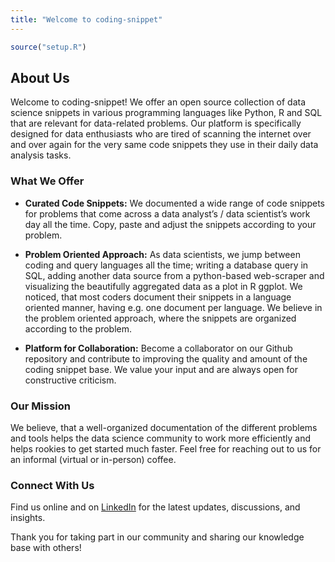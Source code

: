 ```yaml
---
title: "Welcome to coding-snippet"
---
```

```r
source("setup.R")
```
## About Us

Welcome to coding-snippet! We offer an open source collection of data science snippets in various programming languages like Python, R and SQL that are relevant for data-related problems. Our platform is specifically designed for data enthusiasts who are tired of scanning the internet over and over again for the very same code snippets they use in their daily data analysis tasks.

### What We Offer

- **Curated Code Snippets:** We documented a wide range of code snippets for problems that come across a data analyst's / data scientist's work day all the time. Copy, paste and adjust the snippets according to your problem.

- **Problem Oriented Approach:** As data scientists, we jump between coding and query languages all the time; writing a database query in SQL, adding another data source from a python-based web-scraper and visualizing the beautifully aggregated data as a plot in R ggplot. We noticed, that most coders document their snippets in a language oriented manner, having e.g. one document per language. We believe in the problem oriented approach, where the snippets are organized according to the problem.

- **Platform for Collaboration:** Become a collaborator on our Github repository and contribute to improving the quality and amount of the coding snippet base. We value your input and are always open for constructive criticism.

### Our Mission

We believe, that a well-organized documentation of the different problems and tools helps the data science community to work more efficiently and helps rookies to get started much faster. Feel free for reaching out to us for an informal (virtual or in-person) coffee.

### Connect With Us

Find us online and on [LinkedIn](https://www.linkedin.com/in/amun-stalder/) for the latest updates, discussions, and insights.

Thank you for taking part in our community and sharing our knowledge base with others!


